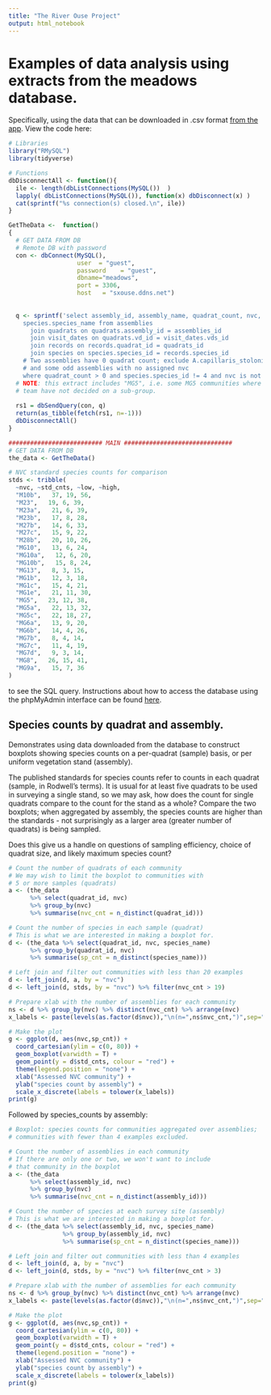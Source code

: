 ```yaml
---
title: "The River Ouse Project"
output: html_notebook
---
```

# Examples of data analysis using extracts from the meadows database.
Specifically, using the data that can be downloaded in .csv format [from the app](https://sussexouse.shinyapps.io/meadows_db/). View the code here:

```r
# Libraries
library("RMySQL")
library(tidyverse)

# Functions
dbDisconnectAll <- function(){
  ile <- length(dbListConnections(MySQL())  )
  lapply( dbListConnections(MySQL()), function(x) dbDisconnect(x) )
  cat(sprintf("%s connection(s) closed.\n", ile))
}

GetTheData <-  function()
{
  # GET DATA FROM DB
  # Remote DB with password
  con <- dbConnect(MySQL(), 
                   user  = "guest",
                   password    = "guest",
                   dbname="meadows",
                   port = 3306,
                   host   = "sxouse.ddns.net")
  
  
  q <- sprintf('select assembly_id, assembly_name, quadrat_count, nvc, quadrat_id, visit_date, records_id, species.species_id, 
    species.species_name from assemblies
      join quadrats on quadrats.assembly_id = assemblies_id
      join visit_dates on quadrats.vd_id = visit_dates.vds_id
      join records on records.quadrat_id = quadrats_id
      join species on species.species_id = records.species_id
    # Two assemblies have 0 quadrat count; exclude A.capillaris_stolonifera, 
    # and some odd assemblies with no assigned nvc
    where quadrat_count > 0 and species.species_id != 4 and nvc is not null;') 
  # NOTE: this extract includes "MG5", i.e. some MG5 communities where the 
  # team have not decided on a sub-group.
  
  rs1 = dbSendQuery(con, q)
  return(as_tibble(fetch(rs1, n=-1)))
  dbDisconnectAll()
}

########################## MAIN ##############################
# GET DATA FROM DB
the_data <- GetTheData()

# NVC standard species counts for comparison
stds <- tribble(
  ~nvc, ~std_cnts, ~low, ~high,
  "M10b",   37, 19, 56,
  "M23",   19, 6, 39,
  "M23a",   21, 6, 39,
  "M23b",   17, 8, 28,
  "M27b",   14, 6, 33,
  "M27c",   15, 9, 22,
  "M28b",   20, 10, 26,
  "MG10",   13, 6, 24,
  "MG10a",   12, 6, 20,
  "MG10b",   15, 8, 24,
  "MG13",   8, 3, 15,
  "MG1b",   12, 3, 18,
  "MG1c",   15, 4, 21,
  "MG1e",   21, 11, 30,
  "MG5",   23, 12, 38,
  "MG5a",   22, 13, 32,
  "MG5c",   22, 18, 27,
  "MG6a",   13, 9, 20,
  "MG6b",   14, 4, 26,
  "MG7b",   8, 4, 14,
  "MG7c",   11, 4, 19,
  "MG7d",   9, 3, 14,
  "MG8",   26, 15, 41,
  "MG9a",   15, 7, 36
)

```

to see the SQL query. Instructions about how to access the database using the phpMyAdmin interface can be found [here](https://zygodon.github.io/River-Ouse-Project-databases/).

## Species counts by quadrat and assembly.

Demonstrates using data downloaded from the database to construct boxplots showing species counts on a per-quadrat (sample) basis, or per uniform vegetation stand (assembly).

The published standards for species counts refer to counts in each quadrat (sample, in Rodwell's terms). It is usual for at least five quadrats to be used in surveying a single stand, so we may ask, how does the count for single quadrats compare to the count for the stand as a whole? Compare the two boxplots; when aggregated by assembly, the species counts are higher than the standards - not surprisingly as a larger area (greater number of quadrats) is being sampled. 

Does this give us a handle on questions of sampling efficiency, choice of quadrat size, and likely maximum species count?

```r

# Count the number of quadrats of each community
# We may wish to limit the boxplot to communities with
# 5 or more samples (quadrats)
a <- (the_data
      %>% select(quadrat_id, nvc)
      %>% group_by(nvc)
      %>% summarise(nvc_cnt = n_distinct(quadrat_id)))

# Count the number of species in each sample (quadrat)
# This is what we are interested in making a boxplot for.
d <- (the_data %>% select(quadrat_id, nvc, species_name)
      %>% group_by(quadrat_id, nvc) 
      %>% summarise(sp_cnt = n_distinct(species_name)))

# Left join and filter out communities with less than 20 examples
d <- left_join(d, a, by = "nvc") 
d <- left_join(d, stds, by = "nvc") %>% filter(nvc_cnt > 19)

# Prepare xlab with the number of assemblies for each community
ns <- d %>% group_by(nvc) %>% distinct(nvc_cnt) %>% arrange(nvc)
x_labels <- paste(levels(as.factor(d$nvc)),"\n(n=",ns$nvc_cnt,")",sep="")

# Make the plot
g <- ggplot(d, aes(nvc,sp_cnt)) +
  coord_cartesian(ylim = c(0, 80)) +
  geom_boxplot(varwidth = T) +
  geom_point(y = d$std_cnts, colour = "red") +
  theme(legend.position = "none") +
  xlab("Assessed NVC community") +
  ylab("species count by assembly") +
  scale_x_discrete(labels = tolower(x_labels))
print(g)

```
Followed by species_counts by assembly:

```r
# Boxplot: species counts for communities aggregated over assemblies;
# communities with fewer than 4 examples excluded.

# Count the number of assemblies in each community
# If there are only one or two, we won't want to include 
# that community in the boxplot
a <- (the_data 
      %>% select(assembly_id, nvc)
      %>% group_by(nvc) 
      %>% summarise(nvc_cnt = n_distinct(assembly_id)))

# Count the number of species at each survey site (assembly)
# This is what we are interested in making a boxplot for.
d <- (the_data %>% select(assembly_id, nvc, species_name)
               %>% group_by(assembly_id, nvc) 
               %>% summarise(sp_cnt = n_distinct(species_name)))

# Left join and filter out communities with less than 4 examples
d <- left_join(d, a, by = "nvc") 
d <- left_join(d, stds, by = "nvc") %>% filter(nvc_cnt > 3)

# Prepare xlab with the number of assemblies for each community
ns <- d %>% group_by(nvc) %>% distinct(nvc_cnt) %>% arrange(nvc)
x_labels <- paste(levels(as.factor(d$nvc)),"\n(n=",ns$nvc_cnt,")",sep="")

# Make the plot
g <- ggplot(d, aes(nvc,sp_cnt)) +
  coord_cartesian(ylim = c(0, 80)) +
  geom_boxplot(varwidth = T) +
  geom_point(y = d$std_cnts, colour = "red") +
  theme(legend.position = "none") +
  xlab("Assessed NVC community") +
  ylab("species count by assembly") +
  scale_x_discrete(labels = tolower(x_labels))
print(g)

```


